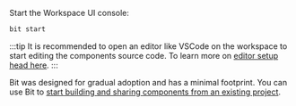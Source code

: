 Start the Workspace UI console:

```bash
bit start
```

:::tip
It is recommended to open an editor like VSCode on the workspace to start editing the components source code. To learn more on [editor setup head here](/getting-started/installing-bit/editor-setup).
:::

<!-- Bit was designed for gradual adoption and has a minimal footprint. You can start small with one component, or build scale to build component-driven project; the choice is yours, and Bit has no preference. -->

<!-- Bit will also work alongside the development tools and technologies you already use, so you can continue to use the tech stack you know and love, and add Bit into the mix. -->

<!-- This tutorial demonstrates creating a new workspace. [To start from an existing project head here.](/getting-started/installing-bit/add-to-existing-project) -->
<!-- To start from an existing project -->
Bit was designed for gradual adoption and has a minimal footprint. You can use Bit to [start building and sharing components from an existing project](/getting-started/installing-bit/add-to-existing-project). 

<!-- [To start from an existing project head here.](/getting-started/installing-bit/add-to-existing-project) -->

<!--
Bit was designed for gradual adoption and has a minimal footprint. Since components are isolated, Bit can easily co-exist next to other development tools,
across different projects. This tutorial demonstrates creating a new workspace, to [start from an existing project head here](/getting-started/installing-bit/add-to-existing-project).

Learn more about [Workspaces](/workspace/workspace-overview) in depth.
 -->
